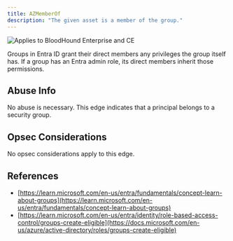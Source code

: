 ```yaml
---
title: AZMemberOf
description: "The given asset is a member of the group."
---
```

<img noZoom src="/assets/enterprise-AND-community-edition-pill-tag.svg" alt="Applies to BloodHound Enterprise and CE"/>

Groups in Entra ID grant their direct members any privileges the group itself has. If a group has an Entra admin role, its direct members inherit those permissions.

## Abuse Info

No abuse is necessary. This edge indicates that a principal belongs to a security group.

## Opsec Considerations
No opsec considerations apply to this edge.

## References

* [https://learn.microsoft.com/en-us/entra/fundamentals/concept-learn-about-groups](https://learn.microsoft.com/en-us/entra/fundamentals/concept-learn-about-groups)
* [https://learn.microsoft.com/en-us/entra/identity/role-based-access-control/groups-create-eligible](https://docs.microsoft.com/en-us/azure/active-directory/roles/groups-create-eligible)
